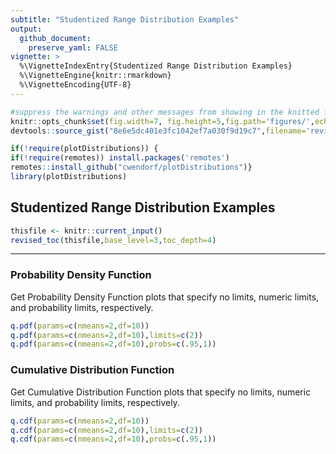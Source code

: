 ```yaml
---
subtitle: "Studentized Range Distribution Examples"
output:
  github_document:
    preserve_yaml: FALSE
vignette: >
  %\VignetteIndexEntry{Studentized Range Distribution Examples}
  %\VignetteEngine{knitr::rmarkdown}
  %\VignetteEncoding{UTF-8}
---
```


```r
#suppress the warnings and other messages from showing in the knitted file.
knitr::opts_chunk$set(fig.width=7, fig.height=5,fig.path='figures/',echo=TRUE,warning=FALSE,message=FALSE)
devtools::source_gist("8e6e5dc401e3fc1042ef7a030f9d19c7",filename='revised_toc.R')
```

```r
if(!require(plotDistributions)) {
if(!require(remotes)) install.packages('remotes')
remotes::install_github("cwendorf/plotDistributions")}
library(plotDistributions)
```

## Studentized Range Distribution Examples

```r
thisfile <- knitr::current_input()
revised_toc(thisfile,base_level=3,toc_depth=4)
```

---

### Probability Density Function

Get Probability Density Function plots that specify no limits, numeric limits, and probability limits, respectively.
```r
q.pdf(params=c(nmeans=2,df=10))
q.pdf(params=c(nmeans=2,df=10),limits=c(2))
q.pdf(params=c(nmeans=2,df=10),probs=c(.95,1))
```

### Cumulative Distribution Function

Get Cumulative Distribution Function plots that specify no limits, numeric limits, and probability limits, respectively.
```r
q.cdf(params=c(nmeans=2,df=10))
q.cdf(params=c(nmeans=2,df=10),limits=c(2))
q.cdf(params=c(nmeans=2,df=10),probs=c(.95,1))
```
